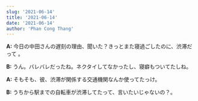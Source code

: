```yaml
---
slug: '2021-06-14'
title: '2021-06-14'
date: '2021-06-14'
author: 'Phan Cong Thang'
---
```


**A:** 今日の中田さんの遅刻の理由、聞いた？きっとまた寝過ごしたのに、渋滞だって
。

**B:** うん。バレバレだったね。ネクタイしてなかったし、寝癖もついてたしね。

**A:** そもそも、彼、渋滞が関係する交通機関なんか使ってたっけ。

**B:** うちから駅までの自転車が渋滞してたって、言いたいじゃないの？。
